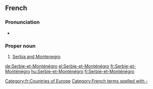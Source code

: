 {{also|Serbie et Monténégro}}
==French==

===Pronunciation===
* {{IPA|/sɛʁ.bi e mɔ̃.te.ne.ɡʁo/|lang=fr}}

===Proper noun===
{{fr-proper noun|head=[[Serbie]]-et-[[Monténégro]]|f}}

# [[Serbia and Montenegro]]

[[Category:fr:Countries of Europe]]
[[Category:French terms spelled with -]]

[[de:Serbie-et-Monténégro]]
[[el:Serbie-et-Monténégro]]
[[fr:Serbie-et-Monténégro]]
[[hu:Serbie-et-Monténégro]]
[[fi:Serbie-et-Monténégro]]